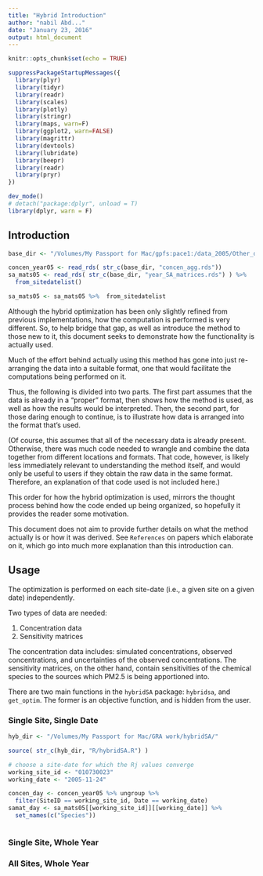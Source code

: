 ```yaml
---
title: "Hybrid Introduction"
author: "nabil Abd..."
date: "January 23, 2016"
output: html_document
---
```


```r
knitr::opts_chunk$set(echo = TRUE)

suppressPackageStartupMessages({
  library(plyr)
  library(tidyr)
  library(readr)
  library(scales)
  library(plotly)
  library(stringr)
  library(maps, warn=F)
  library(ggplot2, warn=FALSE)
  library(magrittr)
  library(devtools)
  library(lubridate)
  library(beepr)
  library(readr)
  library(pryr)
})

dev_mode()
# detach("package:dplyr", unload = T)
library(dplyr, warn = F)

```

## Introduction


```r
base_dir <- "/Volumes/My Passport for Mac/gpfs:pace1:/data_2005/Other_data/"

concen_year05 <- read_rds( str_c(base_dir, "concen_agg.rds"))
sa_mats05 <- read_rds( str_c(base_dir, "year_SA_matrices.rds") ) %>% 
  from_sitedatelist()

sa_mats05 <- sa_mats05 %>%  from_sitedatelist

```

Although the hybrid optimization has been only slightly refined from previous 
implementations, how the computation is performed is very different. So, to help 
bridge that gap, as well as introduce the method to those new to it, this 
document seeks to demonstrate how the functionality is actually used. 

Much of the effort behind actually using this method has gone into just re-arranging 
the data into a suitable format, one that would facilitate the computations being 
performed on it. 

Thus, the following is divided into two parts. The first part assumes that the data is 
already in a "proper" format, then shows how the method is used, as well as how the 
results would be interpreted. Then, the second part, for those daring enough to 
continue, is to illustrate how data is arranged into the format that's used. 

(Of course, this assumes that all of the necessary data is already present. 
Otherwise, there was much code needed to wrangle and combine the data together from 
different locations and formats. That code, however, is likely less immediately 
relevant to understanding the method itself, and would only be useful to users if 
they obtain the raw data in the same format. Therefore, an explanation of that 
code used is not included here.)

This order for how the hybrid optimization is used, mirrors the thought process behind 
how the code ended up being organized, so hopefully it provides the reader 
some motivation. 

This document does not aim to provide further details on what the method 
actually is or how it was derived. See `References` on papers which elaborate on it, 
which go into much more explanation than this introduction can.


## Usage

The optimization is performed on each site-date (i.e., a given site on a given date) 
independently. 

Two types of data are needed: 

1. Concentration data
2. Sensitivity matrices

The concentration data includes: simulated concentrations, observed concentrations, 
and uncertainties of the observed concentrations. The sensitivity matrices, on the 
other hand, contain sensitivities of the chemical species to the sources which 
PM2.5 is being apportioned into. 

There are two main functions in the `hybridSA` package: `hybridsa`, and `get_optim`.
The former is an objective function, and is hidden from the user. 


### Single Site, Single Date


```r
hyb_dir <- "/Volumes/My Passport for Mac/GRA work/hybridSA/"

source( str_c(hyb_dir, "R/hybridSA.R") )

# choose a site-date for which the Rj values converge
working_site_id <- "010730023"
working_date <- "2005-11-24"

concen_day <- concen_year05 %>% ungroup %>% 
  filter(SiteID == working_site_id, Date == working_date)
samat_day <- sa_mats05[[working_site_id]][[working_date]] %>% 
  set_names(c("Species"))
```



```r

```




### Single Site, Whole Year



### All Sites, Whole Year







